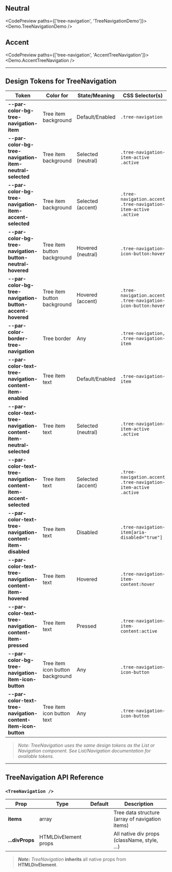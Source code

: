 
<TableOfContents />

## Neutral

<CodePreview paths={['tree-navigation', 'TreeNavigationDemo']}>
  <Demo.TreeNavigationDemo />
</CodePreview>

## Accent

<CodePreview paths={['tree-navigation', 'AccentTreeNavigation']}>
  <Demo.AccentTreeNavigation />
</CodePreview>

---

## Design Tokens for TreeNavigation

| **Token**                                                          | **Color for**                    | **State/Meaning**  | **CSS Selector(s)**                                            |
| ------------------------------------------------------------------ | -------------------------------- | ------------------ | -------------------------------------------------------------- |
| **--par-color-bg-tree-navigation-item**                            | Tree item background             | Default/Enabled    | `.tree-navigation`                                             |
| **--par-color-bg-tree-navigation-item-neutral-selected**           | Tree item background             | Selected (neutral) | `.tree-navigation-item-active .active`                         |
| **--par-color-bg-tree-navigation-item-accent-selected**            | Tree item background             | Selected (accent)  | `.tree-navigation.accent .tree-navigation-item-active .active` |
| **--par-color-bg-tree-navigation-button-neutral-hovered**          | Tree item button background      | Hovered (neutral)  | `.tree-navigation-icon-button:hover`                           |
| **--par-color-bg-tree-navigation-button-accent-hovered**           | Tree item button background      | Hovered (accent)   | `.tree-navigation.accent .tree-navigation-icon-button:hover`   |
| **--par-color-border-tree-navigation**                             | Tree border                      | Any                | `.tree-navigation, .tree-navigation-item`                      |
| **--par-color-text-tree-navigation-content-item-enabled**          | Tree item text                   | Default/Enabled    | `.tree-navigation-item`                                        |
| **--par-color-text-tree-navigation-content-item-neutral-selected** | Tree item text                   | Selected (neutral) | `.tree-navigation-item-active .active`                         |
| **--par-color-text-tree-navigation-content-item-accent-selected**  | Tree item text                   | Selected (accent)  | `.tree-navigation.accent .tree-navigation-item-active .active` |
| **--par-color-text-tree-navigation-content-item-disabled**         | Tree item text                   | Disabled           | `.tree-navigation-item[aria-disabled="true"]`                  |
| **--par-color-text-tree-navigation-content-item-hovered**          | Tree item text                   | Hovered            | `.tree-navigation-item-content:hover`                          |
| **--par-color-text-tree-navigation-content-item-pressed**          | Tree item text                   | Pressed            | `.tree-navigation-item-content:active`                         |
| **--par-color-bg-tree-navigation-item-icon-button**                | Tree item icon button background | Any                | `.tree-navigation-icon-button`                                 |
| **--par-color-text-tree-navigation-content-item-icon-button**      | Tree item icon button text       | Any                | `.tree-navigation-icon-button`                                 |

> _Note: TreeNavigation uses the same design tokens as the List or Navigation component. See List/Navigation documentation for available tokens._

---

## TreeNavigation API Reference

### `<TreeNavigation />`

| **Prop**        | **Type**             | **Default** | **Description**                                 |
| --------------- | -------------------- | ----------- | ----------------------------------------------- |
| **items**       | array                |             | Tree data structure (array of navigation items) |
| **...divProps** | HTMLDivElement props |             | All native div props (className, style, ...)    |

> **_Note:_** _TreeNavigation_ **inherits** all native props from **HTMLDivElement**.
